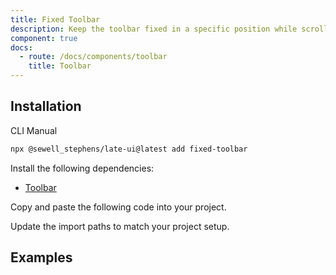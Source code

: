```yaml
---
title: Fixed Toolbar
description: Keep the toolbar fixed in a specific position while scrolling through the content.
component: true
docs:
  - route: /docs/components/toolbar
    title: Toolbar
---
```


## Installation

<Tabs defaultValue="cli">

<TabsList>
<TabsTrigger value="cli">CLI</TabsTrigger>
<TabsTrigger value="manual">Manual</TabsTrigger>
</TabsList>
<TabsContent value="cli">

```bash
npx @sewell_stephens/late-ui@latest add fixed-toolbar
```

</TabsContent>

<TabsContent value="manual">

<Steps>

<Step>

Install the following dependencies:

- [Toolbar](/docs/components/toolbar)

</Step>

<Step>

Copy and paste the following code into your project.

</Step>

<ComponentSource name="fixed-toolbar" />

<Step>

Update the import paths to match your project setup.

</Step>

</Steps>

</TabsContent>

</Tabs>

## Examples

<ComponentPreview name="playground-demo" id="basicnodes" />

<ComponentSource src="../../templates/plate-playground-template/src/components/plate-editor.tsx" />
